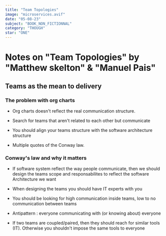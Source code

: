 ```yaml
---
title: "Team Topologies"
image: "microservices.avif"
date: "05-08-23"
subject: "BOOK_NON_FICTIONNAL"
category: "THOUGH"
star: "ONE"
---
```


# Notes on "Team Topologies" by "Matthew skelton" & "Manuel Pais"

## Teams as the mean to delivery

### The problem with org charts

- Org charts doesn't reflect the real communication structure.

- Search for teams that aren't related to each other but communicate

- You should align your teams structure with the software architecture structure

- Multiple quotes of the Conway law.

### Conway's law and why it matters

- If software system reflect the way people communicate, then we should design the teams scope and responsabilites to reflect the software Architecture we want

- When designing the teams you should have IT experts with you

- You should be looking for high communication inside teams, low to no communication between teams

- Antipattern : everyone communicating with (or knowing about) everyone

- If two teams are coupled/paired, then they should reach for similar tools (IT). Otherwise you shouldn't impose the same tools to everyone

